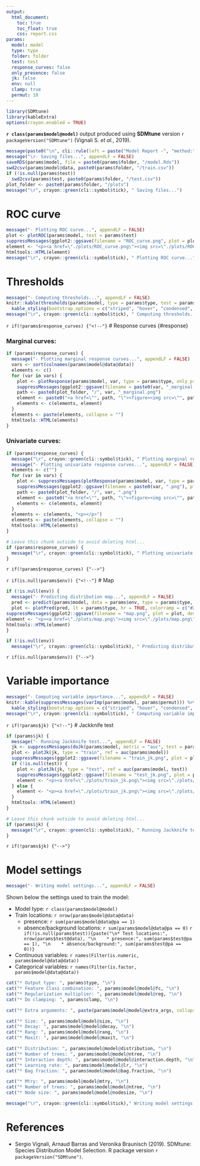 ```yaml
---
output:
  html_document:
    toc: true
    toc_float: true
    css: report.css
params:
  model: model
  type: type
  folder: folder
  test: test
  response_curves: false
  only_presence: false
  jk: false
  env: null
  clamp: true
  permut: 10
---
```


```r
library(SDMtune)
library(kableExtra)
options(crayon.enabled = TRUE)
```

**`r class(params$model@model)`** output produced using **SDMtune** version `r packageVersion("SDMtune")` (Vignali S. *et al.*, 2019).

```r
message(paste0("\n", cli::rule(left = paste("Model Report -", "method:", class(params$model@model)), right = params$model@data@species, line_col = "#4bc0c0", col = "#f58410", width = 80)))
message("\r- Saving files...", appendLF = FALSE)
saveRDS(params$model, file = paste0(params$folder, "/model.Rds"))
swd2csv(params$model@data, paste0(params$folder, "/train.csv"))
if (!is.null(params$test))
  swd2csv(params$test, paste0(params$folder, "/test.csv"))
plot_folder <- paste0(params$folder, "/plots")
message("\r", crayon::green(cli::symbol$tick), " Saving files...")
```

# ROC curve

```r
message("- Plotting ROC curve...", appendLF = FALSE)
plot <- plotROC(params$model, test = params$test)
suppressMessages(ggplot2::ggsave(filename = "ROC_curve.png", plot = plot, device = "png", path = plot_folder))
element <- "<p><a href=\"./plots/ROC_curve.png\"><img src=\"./plots/ROC_curve.png\" style=\"width: 70%; display: block; margin-left: auto; margin-right: auto;\"></a></p>"
htmltools::HTML(element)
message("\r", crayon::green(cli::symbol$tick), " Plotting ROC curve...")
```

# Thresholds

```r
message("- Computing thresholds...", appendLF = FALSE)
knitr::kable(thresholds(params$model, type = params$type, test = params$test), digits = 20) %>%
  kable_styling(bootstrap_options = c("striped", "hover", "condensed", "responsive"))
message("\r", crayon::green(cli::symbol$tick), " Computing thresholds...")
```

`r if(!params$response_curves) {"<!--"}`
# Response curves {#response}

### Marginal curves:

```r
if (params$response_curves) {
  message("- Plotting marginal response curves...", appendLF = FALSE)
  vars <- sort(colnames(params$model@data@data))
  elements <- c()
  for (var in vars) {
    plot <- plotResponse(params$model, var, type = params$type, only_presence = params$only_presence, marginal = TRUE, rug = TRUE, color = "#4bc0c0")
    suppressMessages(ggplot2::ggsave(filename = paste0(var, "_marginal.png"), plot = plot, device = "png", path = plot_folder))
    path <- paste0(plot_folder, "/", var, "_marginal.png")
    element <- paste0("<a href=\"", path, "\"><figure><img src=\"", path, "\" title=\"", var, "\"><figcaption>", var, "</figcaption></figure></a>")
    elements <- c(elements, element)
  }
  elements <- paste(elements, collapse = "")
  htmltools::HTML(elements)
}
```

### Univariate curves:

```r
if (params$response_curves) {
  message("\r", crayon::green(cli::symbol$tick), " Plotting marginal response curves...")
  message("- Plotting univariate response curves...", appendLF = FALSE)
  elements <- c("")
  for (var in vars) {
    plot <- suppressMessages(plotResponse(params$model, var, type = params$type, only_presence = params$only_presence, marginal = FALSE, rug = TRUE, color = "#4bc0c0"))
    suppressMessages(ggplot2::ggsave(filename = paste0(var, ".png"), plot = plot, device = "png", path = plot_folder))
    path <- paste0(plot_folder, "/", var, ".png")
    element <- paste0("<a href=\"", path, "\"><figure><img src=\"", path, "\" title=\"", var, "\"><figcaption>", var, "</figcaption></figure></a>")
    elements <- c(elements, element)
  }
  elements <- c(elements, "<p></p>")
  elements <- paste(elements, collapse = "")
  htmltools::HTML(elements)
}
```
```r
# Leave this chunk outside to avoid deleting html...
if (params$response_curves) {
  message("\r", crayon::green(cli::symbol$tick), " Plotting univariate response curves...")
}
```

`r if(!params$response_curves) {"-->"}`

`r if(is.null(params$env)) {"<!--"}`
# Map

```r
if (!is.null(env)) {
  message("- Predicting distribution map...", appendLF = FALSE)
  pred <- predict(params$model, data = params$env, type = params$type, filename = paste0(params$folder, "/map"), overwrite = TRUE, clamp = params$clamp)
  plot <- plotPred(pred, lt = params$type, hr = TRUE, colorramp = c("#2c7bb6", "#abd9e9", "#ffffbf", "#fdae61", "#d7191c"))
suppressMessages(ggplot2::ggsave(filename = "map.png", plot = plot, device = "png", path = plot_folder))
element <- "<p><a href=\"./plots/map.png\"><img src=\"./plots/map.png\" style=\"width: 70%; display: block; margin-left: auto; margin-right: auto;\"></a></p>"
htmltools::HTML(element)
}
```
```r
if (!is.null(env))
  message("\r", crayon::green(cli::symbol$tick), " Predicting distribution map...")
```

`r if(is.null(params$env)) {"-->"}`

# Variable importance

```r
message("- Computing variable importance...", appendLF = FALSE)
knitr::kable(suppressMessages(varImp(params$model, params$permut))) %>%
  kable_styling(bootstrap_options = c("striped", "hover", "condensed", "responsive"), full_width = FALSE)
message("\r", crayon::green(cli::symbol$tick), " Computing variable importance...")
```

`r if(!params$jk) {"<!--"}`
# Jackknife test

```r
if (params$jk) {
  message("- Running Jackknife test...", appendLF = FALSE)
  jk <- suppressMessages(doJk(params$model, metric = "auc", test = params$test))
  plot <- plotJk(jk, type = "train", ref = auc(params$model))
  suppressMessages(ggplot2::ggsave(filename = "train_jk.png", plot = plot, device = "png", path = plot_folder))
  if (!is.null(test)) {
    plot <- plotJk(jk, type = "test", ref = auc(params$model, test))
    suppressMessages(ggplot2::ggsave(filename = "test_jk.png", plot = plot, device = "png", path = plot_folder))
    element <- "<p><a href=\"./plots/train_jk.png\"><img src=\"./plots/train_jk.png\" width=50%></a><a href=\"./plots/test_jk.png\"><img src=\"./plots/test_jk.png\" width=50%></a></p>"
  } else {
    element <- "<p><a href=\"./plots/train_jk.png\"><img src=\"./plots/train_jk.png\" style=\"width: 70%; display: block; margin-left: auto; margin-right: auto;\"></a></p>"
  }
  htmltools::HTML(element)
}
```
```r
# Leave this chunk outside to avoid deleting html...
if (params$jk) {
  message("\r", crayon::green(cli::symbol$tick), " Running Jackknife test...")
}
```

`r if(!params$jk) {"-->"}`

# Model settings
```r
message("- Writing model settings...", appendLF = FALSE)
```

Shown below the settings used to train the model:

* Model type: `r class(params$model@model)`
* Train locations: `r nrow(params$model@data@data)`
    * presence: `r sum(params$model@data@pa == 1)`
    * absence/background locations: `r sum(params$model@data@pa == 0)`
`r if(!is.null(params$test)){paste("\n* Test locations:", nrow(params$test@data), "\n    * presence:", sum(params$test@pa == 1), "\n    * absence/background:", sum(params$test@pa == 0))}`
* Continuous variables: `r names(Filter(is.numeric, params$model@data@data))`
* Categorical variables: `r names(Filter(is.factor, params$model@data@data))`
```r
cat("* Output type: ", params$type, "\n")
cat("* Feature Class combination: ", params$model@model@fc, "\n")
cat("* Regularization multiplier: ", params$model@model@reg, "\n")
cat("* Do clamping: ", params$clamp, "\n")
```
```r
cat("* Extra arguments: ", paste(params$model@model@extra_args, collapse = ", "), "\n")
```
```r
cat("* Size: ", params$model@model@size, "\n")
cat("* Decay: ", params$model@model@decay, "\n")
cat("* Rang: ", params$model@model@rang, "\n")
cat("* Maxit: ", params$model@model@maxit, "\n")
```
```r
cat("* Distribution: ", params$model@model@distribution, "\n")
cat("* Number of trees: ", params$model@model@ntree, "\n")
cat("* Interaction depth: ", params$model@model@interaction.depth, "\n")
cat("* Learning rate: ", params$model@model@lr, "\n")
cat("* Bag fraction: ", params$model@model@bag.fraction, "\n")
```
```r
cat("* Mtry: ", params$model@model@mtry, "\n")
cat("* Number of trees: ", params$model@model@ntree, "\n")
cat("* Node size: ", params$model@model@nodesize, "\n")
```

```r
message("\r", crayon::green(cli::symbol$tick)," Writing model settings...")
```


# References

- Sergio Vignali, Arnaud Barras and Veronika Braunisch (2019). SDMtune: Species Distribution Model Selection. R package version `r packageVersion("SDMtune")`.
